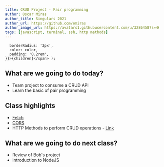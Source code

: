 ```yaml
---
title: CRUD Project - Pair programming
author: Oscar Miras
author_title: Singulars 2021
author_url: https://github.com/omiras
author_image_url: https://avatars1.githubusercontent.com/u/3286458?s=460&v=4
tags: [javascript, terminal, ssh, http methods]
---
```


      borderRadius: '2px',
      color: color,
      padding: '0.2rem',
    }}>{children}</span> );

## __<Highlight color="#ff8000">What are we going to do today?</Highlight>__


* Team project to consume a CRUD API
* Learn the basic of pair programming


## __<Highlight color="#ff8000">Class highlights</Highlight>__

* [Fetch](https://developer.mozilla.org/en-US/docs/Web/API/Fetch_API/Using_Fetch)
* [CORS](https://developer.mozilla.org/en-US/docs/Web/HTTP/CORS)
* HTTP Methods to perform CRUD operations - [Link](https://restfulapi.net/http-methods/)  

## __<Highlight color="#ff8000">What are we going to do next class?</Highlight>__

* Review of Bob's project
* Introduction to NodeJS

